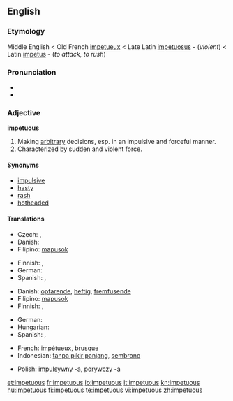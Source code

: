 ==English==

===Etymology===
Middle English < Old French [[impetueux]] < Late Latin [[impetuosus]] - (''violent'') < Latin [[impetus]] - (''to attack, to rush'')

===Pronunciation===
* {{IPA|/imˈpɛtʃuəs/}}
* {{audio|En-us-impetuous.ogg|Audio (US)}}

===Adjective===
'''impetuous'''

# Making [[arbitrary]] decisions, esp. in an impulsive and forceful manner.
# Characterized by sudden and violent force.

====Synonyms====
* [[impulsive]]
* [[hasty]]
* [[rash]]
* [[hotheaded]]

====Translations====
{{trans-top|describing one who makes arbitrary decisions}}
* Czech: {{t-|cs|unáhlený|m}}, {{t-|cs|zbrklý|m}}
* Danish: {{t-|da|impulsiv}}
* Filipino: [[mapusok]]
{{trans-mid}}
* Finnish: {{t-|fi|harkitsematon}}, {{t-|fi|äkkinäinen}}
* German: {{t+|de|ungestüm}}
* Spanish: {{t-|es|impulsivo|m}}, {{t-|es|impulsiva|f}}
{{trans-bottom}}

{{trans-top|characterized by sudden and violent force}}
* Danish: [[opfarende]], [[heftig]], [[fremfusende]]
* Filipino: [[mapusok]]
* Finnish: {{t-|fi|äkkinäinen}}, {{t+|fi|kiihkeä}}
{{trans-mid}}
* German: {{t+|de|ungestüm}}
* Hungarian: {{t|hu|indulatos}}
* Spanish: {{t-|es|impetuoso|m}}, {{t-|es|impetuosa|f}}
{{trans-bottom}}

{{checktrans-top}}
* French: [[impétueux]], [[brusque]]
* Indonesian: [[tanpa pikir panjang]], [[sembrono]]
{{checktrans-mid}}
* Polish: [[impulsywny]] -a, [[porywczy]] -a
{{checktrans-bottom}}

[[et:impetuous]]
[[fr:impetuous]]
[[io:impetuous]]
[[it:impetuous]]
[[kn:impetuous]]
[[hu:impetuous]]
[[fi:impetuous]]
[[te:impetuous]]
[[vi:impetuous]]
[[zh:impetuous]]